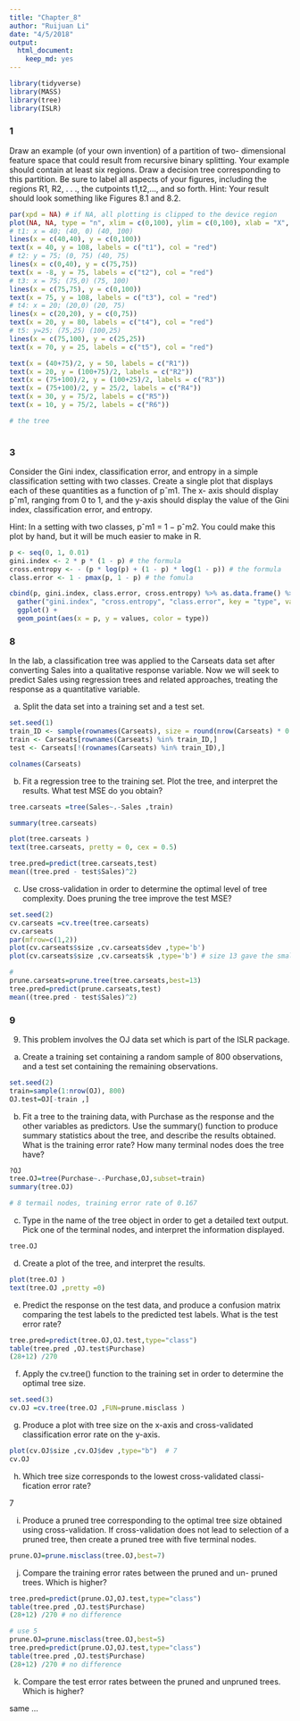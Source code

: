 ```yaml
---
title: "Chapter_8"
author: "Ruijuan Li"
date: "4/5/2018"
output: 
  html_document: 
    keep_md: yes
---
```


```r
library(tidyverse)
library(MASS)
library(tree)
library(ISLR)
```

### 1

Draw an example (of your own invention) of a partition of two- dimensional feature space that could result from recursive binary splitting. Your example should contain at least six regions. Draw a decision tree corresponding to this partition. Be sure to label all aspects of your figures, including the regions R1, R2, . . ., the cutpoints t1,t2,..., and so forth.
Hint: Your result should look something like Figures 8.1 and 8.2.

```r
par(xpd = NA) # if NA, all plotting is clipped to the device region
plot(NA, NA, type = "n", xlim = c(0,100), ylim = c(0,100), xlab = "X", ylab = "Y")
# t1: x = 40; (40, 0) (40, 100)
lines(x = c(40,40), y = c(0,100)) 
text(x = 40, y = 108, labels = c("t1"), col = "red")
# t2: y = 75; (0, 75) (40, 75)
lines(x = c(0,40), y = c(75,75))
text(x = -8, y = 75, labels = c("t2"), col = "red")
# t3: x = 75; (75,0) (75, 100)
lines(x = c(75,75), y = c(0,100))
text(x = 75, y = 108, labels = c("t3"), col = "red")
# t4: x = 20; (20,0) (20, 75)
lines(x = c(20,20), y = c(0,75))
text(x = 20, y = 80, labels = c("t4"), col = "red")
# t5: y=25; (75,25) (100,25)
lines(x = c(75,100), y = c(25,25))
text(x = 70, y = 25, labels = c("t5"), col = "red")

text(x = (40+75)/2, y = 50, labels = c("R1"))
text(x = 20, y = (100+75)/2, labels = c("R2"))
text(x = (75+100)/2, y = (100+25)/2, labels = c("R3"))
text(x = (75+100)/2, y = 25/2, labels = c("R4"))
text(x = 30, y = 75/2, labels = c("R5"))
text(x = 10, y = 75/2, labels = c("R6"))

# the tree 
 
```

### 3 

Consider the Gini index, classification error, and entropy in a simple classification setting with two classes. Create a single plot that displays each of these quantities as a function of pˆm1. The x- axis should display pˆm1, ranging from 0 to 1, and the y-axis should display the value of the Gini index, classification error, and entropy.

Hint: In a setting with two classes, pˆm1 = 1 − pˆm2. You could make this plot by hand, but it will be much easier to make in R.

```r
p <- seq(0, 1, 0.01)
gini.index <- 2 * p * (1 - p) # the formula 
cross.entropy <- - (p * log(p) + (1 - p) * log(1 - p)) # the formula
class.error <- 1 - pmax(p, 1 - p) # the fomula 

cbind(p, gini.index, class.error, cross.entropy) %>% as.data.frame() %>% 
  gather("gini.index", "cross.entropy", "class.error", key = "type", value = "values") %>% 
  ggplot() + 
  geom_point(aes(x = p, y = values, color = type))  
```

### 8 

In the lab, a classification tree was applied to the Carseats data set after converting Sales into a qualitative response variable. Now we will seek to predict Sales using regression trees and related approaches, treating the response as a quantitative variable.

(a) Split the data set into a training set and a test set.

```r
set.seed(1)
train_ID <- sample(rownames(Carseats), size = round(nrow(Carseats) * 0.8), replace = F) 
train <- Carseats[rownames(Carseats) %in% train_ID,]
test <- Carseats[!(rownames(Carseats) %in% train_ID),]

colnames(Carseats)
```

(b) Fit a regression tree to the training set. Plot the tree, and interpret the results. What test MSE do you obtain?

```r
tree.carseats =tree(Sales~.-Sales ,train)

summary(tree.carseats) 

plot(tree.carseats )
text(tree.carseats, pretty = 0, cex = 0.5) 

tree.pred=predict(tree.carseats,test)
mean((tree.pred - test$Sales)^2) 
```

(c) Use cross-validation in order to determine the optimal level of tree complexity. Does pruning the tree improve the test MSE?

```r
set.seed(2)
cv.carseats =cv.tree(tree.carseats)
cv.carseats
par(mfrow=c(1,2))
plot(cv.carseats$size ,cv.carseats$dev ,type='b')
plot(cv.carseats$size ,cv.carseats$k ,type='b') # size 13 gave the smallest CV error 

# 
prune.carseats=prune.tree(tree.carseats,best=13)
tree.pred=predict(prune.carseats,test)
mean((tree.pred - test$Sales)^2) 
```

### 9 

9. This problem involves the OJ data set which is part of the ISLR package.

(a) Create a training set containing a random sample of 800 observations, and a test set containing the remaining observations.

```r
set.seed(2)
train=sample(1:nrow(OJ), 800)
OJ.test=OJ[-train ,]
```

(b) Fit a tree to the training data, with Purchase as the response and the other variables as predictors. Use the summary() function to produce summary statistics about the tree, and describe the results obtained. What is the training error rate? How many terminal nodes does the tree have?

```r
?OJ
tree.OJ=tree(Purchase~.-Purchase,OJ,subset=train)
summary(tree.OJ) 

# 8 termail nodes, training error rate of 0.167
```

(c) Type in the name of the tree object in order to get a detailed text output. Pick one of the terminal nodes, and interpret the information displayed.

```r
tree.OJ 
```

(d) Create a plot of the tree, and interpret the results.
```r
plot(tree.OJ )
text(tree.OJ ,pretty =0) 
```

(e) Predict the response on the test data, and produce a confusion matrix comparing the test labels to the predicted test labels. What is the test error rate?

```r
tree.pred=predict(tree.OJ,OJ.test,type="class")
table(tree.pred ,OJ.test$Purchase)
(28+12) /270 
```

(f) Apply the cv.tree() function to the training set in order to determine the optimal tree size.

```r
set.seed(3)
cv.OJ =cv.tree(tree.OJ ,FUN=prune.misclass )
```

(g) Produce a plot with tree size on the x-axis and cross-validated classification error rate on the y-axis.

```r
plot(cv.OJ$size ,cv.OJ$dev ,type="b")  # 7 
cv.OJ
```

(h) Which tree size corresponds to the lowest cross-validated classi- fication error rate?

7

(i) Produce a pruned tree corresponding to the optimal tree size obtained using cross-validation. If cross-validation does not lead to selection of a pruned tree, then create a pruned tree with five terminal nodes.

```r
prune.OJ=prune.misclass(tree.OJ,best=7)
```

(j) Compare the training error rates between the pruned and un- pruned trees. Which is higher?

```r
tree.pred=predict(prune.OJ,OJ.test,type="class")
table(tree.pred ,OJ.test$Purchase)
(28+12) /270 # no difference 

# use 5 
prune.OJ=prune.misclass(tree.OJ,best=5)
tree.pred=predict(prune.OJ,OJ.test,type="class")
table(tree.pred ,OJ.test$Purchase)
(28+12) /270 # no difference 
```

(k) Compare the test error rates between the pruned and unpruned trees. Which is higher? 

same ... 
